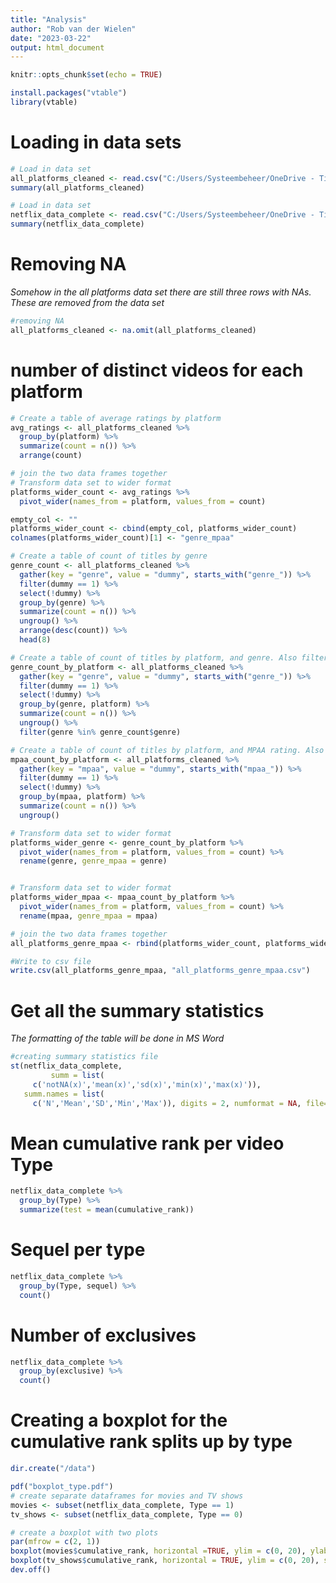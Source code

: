 ```yaml
---
title: "Analysis"
author: "Rob van der Wielen"
date: "2023-03-22"
output: html_document
---
```


```r
knitr::opts_chunk$set(echo = TRUE)
```

```r
install.packages("vtable")
library(vtable)
```

# Loading in data sets

```r
# Load in data set
all_platforms_cleaned <- read.csv("C:/Users/Systeembeheer/OneDrive - Tilburg University/Documenten/Master/Marketing Analytics/Thesis/Thesis_R/all_platforms_cleaned.csv", sep = ",", na.strings=c("", "NA"))
summary(all_platforms_cleaned)

# Load in data set
netflix_data_complete <- read.csv("C:/Users/Systeembeheer/OneDrive - Tilburg University/Documenten/Master/Marketing Analytics/Thesis/Thesis_R/netflix_data_complete.csv", sep = ",", na.strings=c("", "NA"))
summary(netflix_data_complete)
```

# Removing NA
*Somehow in the all platforms data set there are still three rows with NAs. These are removed from the data set*
```r
#removing NA
all_platforms_cleaned <- na.omit(all_platforms_cleaned)
```


# number of distinct videos for each platform
```r
# Create a table of average ratings by platform
avg_ratings <- all_platforms_cleaned %>% 
  group_by(platform) %>% 
  summarize(count = n()) %>% 
  arrange(count)
```

```r
# join the two data frames together
# Transform data set to wider format 
platforms_wider_count <- avg_ratings %>%
  pivot_wider(names_from = platform, values_from = count)

empty_col <- ""
platforms_wider_count <- cbind(empty_col, platforms_wider_count)
colnames(platforms_wider_count)[1] <- "genre_mpaa"
```


```r
# Create a table of count of titles by genre
genre_count <- all_platforms_cleaned %>% 
  gather(key = "genre", value = "dummy", starts_with("genre_")) %>% 
  filter(dummy == 1) %>% 
  select(!dummy) %>% 
  group_by(genre) %>% 
  summarize(count = n()) %>% 
  ungroup() %>% 
  arrange(desc(count)) %>%
  head(8)

# Create a table of count of titles by platform, and genre. Also filtering only the top 10 most occurring genres across all platforms to make it not to long. 
genre_count_by_platform <- all_platforms_cleaned %>% 
  gather(key = "genre", value = "dummy", starts_with("genre_")) %>% 
  filter(dummy == 1) %>% 
  select(!dummy) %>% 
  group_by(genre, platform) %>% 
  summarize(count = n()) %>% 
  ungroup() %>% 
  filter(genre %in% genre_count$genre)

# Create a table of count of titles by platform, and MPAA rating. Also filtering only the top 10 most occurring genres across all platforms to make it not to long. 
mpaa_count_by_platform <- all_platforms_cleaned %>% 
  gather(key = "mpaa", value = "dummy", starts_with("mpaa_")) %>% 
  filter(dummy == 1) %>% 
  select(!dummy) %>% 
  group_by(mpaa, platform) %>% 
  summarize(count = n()) %>% 
  ungroup()

```


```r
# Transform data set to wider format 
platforms_wider_genre <- genre_count_by_platform %>%
  pivot_wider(names_from = platform, values_from = count) %>%
  rename(genre, genre_mpaa = genre)


# Transform data set to wider format
platforms_wider_mpaa <- mpaa_count_by_platform %>%
  pivot_wider(names_from = platform, values_from = count) %>%
  rename(mpaa, genre_mpaa = mpaa)
```

```r
# join the two data frames together
all_platforms_genre_mpaa <- rbind(platforms_wider_count, platforms_wider_genre, platforms_wider_mpaa)
```

```r
#Write to csv file
write.csv(all_platforms_genre_mpaa, "all_platforms_genre_mpaa.csv")
```


# Get all the summary statistics
*The formatting of the table will be done in MS Word*
```r
#creating summary statistics file
st(netflix_data_complete,
         summ = list(
     c('notNA(x)','mean(x)','sd(x)','min(x)','max(x)')),
   summ.names = list(
     c('N','Mean','SD','Min','Max')), digits = 2, numformat = NA, file='descriptive_statistics')
```


# Mean cumulative rank per video Type
```r
netflix_data_complete %>%
  group_by(Type) %>%
  summarize(test = mean(cumulative_rank))
```

# Sequel per type 
```r
netflix_data_complete %>%
  group_by(Type, sequel) %>%
  count()
```

# Number of exclusives
```r
netflix_data_complete %>%
  group_by(exclusive) %>%
  count()
```

# Creating a boxplot for the cumulative rank splits up by type
```r
dir.create("/data")

pdf("boxplot_type.pdf") 
# create separate dataframes for movies and TV shows
movies <- subset(netflix_data_complete, Type == 1)
tv_shows <- subset(netflix_data_complete, Type == 0)

# create a boxplot with two plots
par(mfrow = c(2, 1))
boxplot(movies$cumulative_rank, horizontal =TRUE, ylim = c(0, 20), ylab = "Movies") 
boxplot(tv_shows$cumulative_rank, horizontal = TRUE, ylim = c(0, 20), sub = "Cumulative weeks", ylab = "TV-shows")
dev.off() 

```


